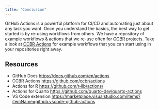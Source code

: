 ```yaml
---
title: "Conclusion"
---
```


GitHub Actions is a powerful platform for CI/CD and automating just about any
task you want.
Once you understand the basics, the best way to get started is by re-using
workflows from others.
We have a repository of example workflows & actions that we re-use often for
[CCBR](https://github.com/ccbr/) projects. 
Take a look at [CCBR Actions](https://github.com/ccbr/actions) for example
workflows that you can start using in your repositories right away.

## Resources

- GitHub Docs <https://docs.github.com/en/actions>
- CCBR Actions <https://github.com/ccbr/actions>
- Actions for R <https://github.com/r-lib/actions/>
- Actions for Quarto <https://github.com/quarto-dev/quarto-actions>
- VS Code extension <https://marketplace.visualstudio.com/items?itemName=github.vscode-github-actions>